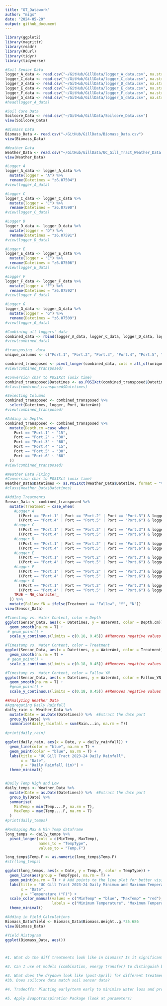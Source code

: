 ```yaml
---
title: "GT_Datawork"
author: "migs" 
date: "2024-05-20"
output: github_document
---
```


```r
library(ggplot2)
library(magrittr)
library(readr)
library(RCurl)
library(tidyr)
library(tidyverse)
```


```r
#Soil Sensor Data
logger_A_data <- read.csv("~/GitHub/GillData/logger_A_data.csv", na.strings="#N/A")
logger_C_data <- read.csv("~/GitHub/GillData/logger_C_data.csv", na.strings="#N/A")
logger_D_data <- read.csv("~/GitHub/GillData/logger_D_data.csv", na.strings="#N/A")
logger_E_data <- read.csv("~/GitHub/GillData/logger_E_data.csv", na.strings="#N/A")
logger_F_data <- read.csv("~/GitHub/GillData/logger_F_data.csv", na.strings="#N/A")
logger_G_data <- read.csv("~/GitHub/GillData/logger_G_data.csv", na.strings="#N/A")
#head(logger_A_data)

#Soil Core Data
Soilcore_Data <- read.csv("~/GitHub/GillData/Soilcore_Data.csv")
view(Soilcore_Data)

#Biomass Data
Biomass_Data <- read.csv("~/GitHub/GillData/Biomass_Data.csv")
view(Biomass_Data)

#Weather Data
Weather_Data <- read.csv("~/GitHub/GillData/UC_Gill_Tract_Weather_Data.csv")
view(Weather_Data)
```

```r
#Logger A
logger_A_data <- logger_A_data %>% 
  mutate(logger = "A") %>% 
  rename(Datetimes = "z6.07504")
#view(logger_A_data)

#Logger C
logger_C_data <- logger_C_data %>% 
  mutate(logger = "C") %>% 
  rename(Datetimes = "z6.07590")
#view(logger_C_data)

#Logger D
logger_D_data <- logger_D_data %>% 
  mutate(logger = "D") %>% 
  rename(Datetimes = "z6.07591")
#view(logger_D_data)

#Logger E
logger_E_data <- logger_E_data %>% 
  mutate(logger = "E") %>% 
  rename(Datetimes = "z6.07506")
#view(logger_E_data)

#Logger F
logger_F_data <- logger_F_data %>% 
  mutate(logger = "F") %>% 
  rename(Datetimes = "z6.07592")
#view(logger_F_data)

#Logger G
logger_G_data <- logger_G_data %>% 
  mutate(logger = "G") %>% 
  rename(Datetimes = "z6.07509")
#view(logger_G_data)

#Combining all loggers' data
combined_data <- rbind(logger_A_data, logger_C_data, logger_D_data, logger_E_data, logger_F_data, logger_G_data)
#view(combined_data)
```

```r
#transposing  data
unique_columns <- c("Port.1", "Port.2", "Port.3", "Port.4", "Port.5", "Port.6")

combined_transposed <- pivot_longer(combined_data, cols = all_of(unique_columns), names_to = "Port", values_to = "WaterAmt")
#view(combined_transposed)

#Conversion char to POSIXct (unix time)
combined_transposed$Datetimes <- as.POSIXct(combined_transposed$Datetimes, format = "%m/%d/%y %H:%M", tz = "")
#class(combined_transposed$Datetimes)

#Selecting Columns
combined_transposed <- combined_transposed %>% 
  select(Datetimes, logger, Port, WaterAmt)
#view(combined_transposed)

#Adding in Depths
combined_transposed <- combined_transposed %>% 
  mutate(Depth.cm =case_when(
    Port == "Port.1" ~ "15",
    Port == "Port.2" ~ "30",
    Port == "Port.3" ~ "60",
    Port == "Port.4" ~ "15",
    Port == "Port.5" ~ "30",
    Port == "Port.6" ~ "60"
  ))
#view(combined_transposed)

#Weather Data Fixing
#Conversion char to POSIXct (unix time)
Weather_Data$Datetimes <- as.POSIXct(Weather_Data$Datetime, format = "%m/%d/%y %H:%M", tz = "")
#class(Weather_Data$Datetimes)

```

```r
#Adding Treatments
Sensor_Data <- combined_transposed %>% 
  mutate(Treatment = case_when(
    #Logger A
      ((Port == "Port.1" | Port == "Port.2" | Port == "Port.3") & logger == "A") ~ "Rye-Radish",
      ((Port == "Port.4" | Port == "Port.5" | Port == "Port.6") & logger == "A") ~ "Rye-Vetch",
    #Logger C
      ((Port == "Port.1" | Port == "Port.2" | Port == "Port.3") & logger == "C") ~ "Fallow",
      ((Port == "Port.4" | Port == "Port.5" | Port == "Port.6") & logger == "C") ~ "4-seed",
    #Logger D
      ((Port == "Port.1" | Port == "Port.2" | Port == "Port.3") & logger == "D") ~ "Rye Mono",
      ((Port == "Port.4" | Port == "Port.5" | Port == "Port.6") & logger == "D") ~ "Rye-Vetch",    
    #Logger E
      ((Port == "Port.1" | Port == "Port.2" | Port == "Port.3") & logger == "E") ~ "Rye-Vetch",
      ((Port == "Port.4" | Port == "Port.5" | Port == "Port.6") & logger == "E") ~ "Fallow",    
    #Logger F
      ((Port == "Port.1" | Port == "Port.2" | Port == "Port.3") & logger == "F") ~ "4-seed",
      ((Port == "Port.4" | Port == "Port.5" | Port == "Port.6") & logger == "F") ~ "Rye Mono",
    #Logger G
      ((Port == "Port.1" | Port == "Port.2" | Port == "Port.3") & logger == "G") ~ "4-seed",
      ((Port == "Port.4" | Port == "Port.5" | Port == "Port.6") & logger == "G") ~ "Fallow",
    TRUE ~ NA_character_
  )) %>% 
  mutate(Fallow_YN = ifelse(Treatment == "Fallow", "Y", "N"))
view(Sensor_Data)
```


```r
#Timestamp vs. Water Content, color = Depth
ggplot(Sensor_Data, aes(x = Datetimes, y = WaterAmt, color = Depth.cm)) +
  geom_smooth(na.rm = T) + 
 # geom_point() +
  scale_y_continuous(limits = c(0.18, 0.45)) ##Removes negative values from calibration

#Timestamp vs. Water Content, color = Treatment
ggplot(Sensor_Data, aes(x = Datetimes, y = WaterAmt, color = Treatment)) +
  geom_smooth(na.rm = T) + 
 # geom_point() +
  scale_y_continuous(limits = c(0.18, 0.45)) ##Removes negative values from calibration

#Timestamp vs. Water Content, color = Fallow YN
ggplot(Sensor_Data, aes(x = Datetimes, y = WaterAmt, color = Fallow_YN)) +
  geom_smooth(na.rm = T) + 
  #geom_point() +
  scale_y_continuous(limits = c(0.18, 0.45)) ##Removes negative values from calibration
```

```r
##Analyzing Weather Data
#Aggregating Daily Rainfall
daily_rain <- Weather_Data %>% 
  mutate(Date = as.Date(Datetimes)) %>%  #Extract the date part
  group_by(Date) %>% 
  summarise(daily_rainfall = sum(Rain...in, na.rm = T))
  
#print(daily_rain)

ggplot(daily_rain, aes(x = Date, y = daily_rainfall)) +
  geom_line(color = "blue", na.rm = T) +
  geom_point(color = "blue", na.rm = T) +
  labs(title = "UC Gill Tract 2023-24 Daily Rainfall",
       x = "Date",
       y = "Daily Rainfall (in)") +
  theme_minimal()


#Daily Temp High and Low
daily_temps <- Weather_Data %>% 
  mutate(Date = as.Date(Datetimes)) %>%  #Extract the date part
  group_by(Date) %>% 
  summarise(
    MinTemp = min(Temp....F, na.rm = T),
    MaxTemp = max(Temp....F, na.rm = T)
  )
#print(daily_temps)

#Reshaping Max & Min Temp dataframe
long_temps <- daily_temps %>% 
  pivot_longer(cols = c(MinTemp, MaxTemp),
               names_to = "TempType",
               values_to = "Temp.F")

long_temps$Temp.F <- as.numeric(long_temps$Temp.F)
#str(long_temps)

ggplot(long_temps, aes(x = Date, y = Temp.F, color = TempType)) +
  geom_line(aes(group = TempType), na.rm = T) +
  geom_point(na.rm = T) + # Add points to the line plot for better visibility
  labs(title = "UC Gill Tract 2023-24 Daily Minimum and Maximum Temperatures",
       x = "Date",
       y = "Temperature (°F)") +
  scale_color_manual(values = c("MinTemp" = "blue", "MaxTemp" = "red"),
                     labels = c("Minimum Temperature", "Maximum Temperature")) +
  theme_minimal()


```

```r
#Adding in Yield Calculations
Biomass_Data$Yield <- Biomass_Data$Biomass.Weight..g.*35.686
view(Biomass_Data)

#Yield Histogram
ggplot(Biomass_Data, aes())




```

```r
#1. What do the diff treatments look like in biomass? Is it significant? Does it represent greater N uptake?

#2. Can I use et models (combination, energy transfer) to distinguish between treatments?

#3. What does the drydown look like (post-April) for different treatments?
#3b. Does soilcore data match soil sensor data?

#4. Tradeoffs: Planting early/term early to minimize water loss and protect groundwater (N scavenging), BUT irrigation would be needed. Would the irrigated water 'budget' be returned?

#5. Apply Evapotranspiration Package (look at parameters)

```
